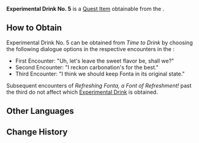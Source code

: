 {{Item Infobox
|id           = 120648
|image        = Item Fonta.png
|type         = Quest Items
|quality      = 0
|description  = An "experimental drink" created by Heinry. Refreshing Fonta, a font of refreshment! Classic Fonta, aha!<br>Uh... but just making a bottle of classic Fonta is pretty meaningless.
|source1      = [[Time to Drink]]
}}
'''Experimental Drink No. 5''' is a [[Quest Item]] obtainable from the {{Quest|Time to Drink}}.

==How to Obtain==
Experimental Drink No. 5 can be obtained from ''Time to Drink'' by choosing the following dialogue options in the respective encounters in the {{Quest|Refreshing Fonta, a Font of Refreshment!}}:
* First Encounter: "Uh, let's leave the sweet flavor be, shall we?"
* Second Encounter: "I reckon carbonation's for the best."
* Third Encounter: "I think we should keep Fonta in its original state."
Subsequent encounters of ''Refreshing Fonta, a Font of Refreshment!'' past the third do not affect which [[Experimental Drink]] is obtained.
<!--
==Location==
<gallery>

</gallery>
-->
==Other Languages==
{{Other Languages
|en      = Experimental Drink No. 5
|zhs     = 「实验饮品・五号」
|zhs_rm  = 
|zht     = 「實驗飲品・五號」
|zht_rm  = 
|ja      = 「実験用ドリンク・5号」
|ja_rm   = "Jikken-you Dorinku - Go-gou"
|ko      = 「실험 음료・5호」
|ko_rm   = 
|es      = Bebida experimental n.º 5
|fr      = Boisson expérimentale 5
|ru      = Экспериментальный напиток №5
|th      = "เครื่องดื่มทดลอง - 5"
|th_rm   = 
|vi      = Thức Uống Thử Nghiệm Số 5
|de      = „Experimentelles Getränk Nr. 5“
|id      = Minuman Eksperimen No. 5
|pt      = Bebida Experimental V
|tr      = Deneysel İçecek 5 
|it      = Drink sperimentale 5
}}

==Change History==
{{Change History|4.1}}